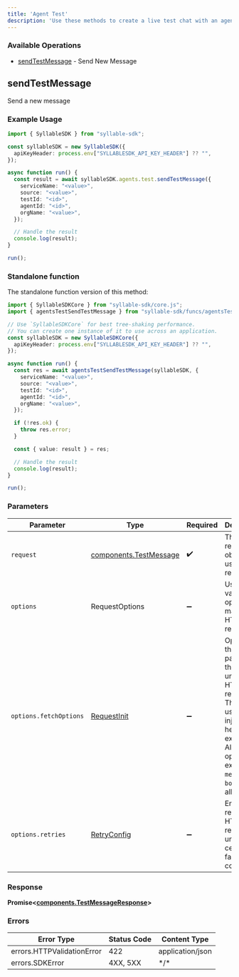 ```yaml
---
title: 'Agent Test'
description: 'Use these methods to create a live test chat with an agent.'
---
```



### Available Operations

* [sendTestMessage](#sendtestmessage) - Send New Message

## sendTestMessage

Send a new message

### Example Usage

```typescript
import { SyllableSDK } from "syllable-sdk";

const syllableSDK = new SyllableSDK({
  apiKeyHeader: process.env["SYLLABLESDK_API_KEY_HEADER"] ?? "",
});

async function run() {
  const result = await syllableSDK.agents.test.sendTestMessage({
    serviceName: "<value>",
    source: "<value>",
    testId: "<id>",
    agentId: "<id>",
    orgName: "<value>",
  });

  // Handle the result
  console.log(result);
}

run();
```

### Standalone function

The standalone function version of this method:

```typescript
import { SyllableSDKCore } from "syllable-sdk/core.js";
import { agentsTestSendTestMessage } from "syllable-sdk/funcs/agentsTestSendTestMessage.js";

// Use `SyllableSDKCore` for best tree-shaking performance.
// You can create one instance of it to use across an application.
const syllableSDK = new SyllableSDKCore({
  apiKeyHeader: process.env["SYLLABLESDK_API_KEY_HEADER"] ?? "",
});

async function run() {
  const res = await agentsTestSendTestMessage(syllableSDK, {
    serviceName: "<value>",
    source: "<value>",
    testId: "<id>",
    agentId: "<id>",
    orgName: "<value>",
  });

  if (!res.ok) {
    throw res.error;
  }

  const { value: result } = res;

  // Handle the result
  console.log(result);
}

run();
```

### Parameters

| Parameter                                                                                                                                                                      | Type                                                                                                                                                                           | Required                                                                                                                                                                       | Description                                                                                                                                                                    |
| ------------------------------------------------------------------------------------------------------------------------------------------------------------------------------ | ------------------------------------------------------------------------------------------------------------------------------------------------------------------------------ | ------------------------------------------------------------------------------------------------------------------------------------------------------------------------------ | ------------------------------------------------------------------------------------------------------------------------------------------------------------------------------ |
| `request`                                                                                                                                                                      | [components.TestMessage](/sdk-docs/models/components/testmessage.md)                                                                                                               | :heavy_check_mark:                                                                                                                                                             | The request object to use for the request.                                                                                                                                     |
| `options`                                                                                                                                                                      | RequestOptions                                                                                                                                                                 | :heavy_minus_sign:                                                                                                                                                             | Used to set various options for making HTTP requests.                                                                                                                          |
| `options.fetchOptions`                                                                                                                                                         | [RequestInit](https://developer.mozilla.org/en-US/docs/Web/API/Request/Request#options)                                                                                        | :heavy_minus_sign:                                                                                                                                                             | Options that are passed to the underlying HTTP request. This can be used to inject extra headers for examples. All `Request` options, except `method` and `body`, are allowed. |
| `options.retries`                                                                                                                                                              | [RetryConfig](/sdk-docs/lib/utils/retryconfig.md)                                                                                                                                  | :heavy_minus_sign:                                                                                                                                                             | Enables retrying HTTP requests under certain failure conditions.                                                                                                               |

### Response

**Promise\<[components.TestMessageResponse](/sdk-docs/models/components/testmessageresponse.md)\>**

### Errors

| Error Type                 | Status Code                | Content Type               |
| -------------------------- | -------------------------- | -------------------------- |
| errors.HTTPValidationError | 422                        | application/json           |
| errors.SDKError            | 4XX, 5XX                   | \*/\*                      |